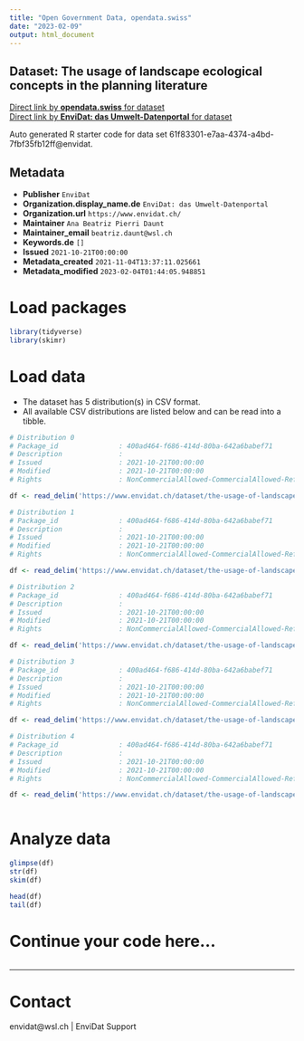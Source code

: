 ```yaml
---
title: "Open Government Data, opendata.swiss"
date: "2023-02-09"
output: html_document
---
```


## Dataset: The usage of landscape ecological concepts in the planning literature



[Direct link by **opendata.swiss** for dataset](https://opendata.swiss/de/dataset/the-usage-of-landscape-ecological-concepts-in-the-planning-literature)<br>
[Direct link by **EnviDat: das Umwelt-Datenportal** for dataset](https://www.envidat.ch/#/metadata/the-usage-of-landscape-ecological-concepts-in-the-planning-literature)

Auto generated R starter code for data set 61f83301-e7aa-4374-a4bd-7fbf35fb12ff@envidat.

## Metadata

- **Publisher** `EnviDat`
- **Organization.display_name.de** `EnviDat: das Umwelt-Datenportal`
- **Organization.url** `https://www.envidat.ch/`
- **Maintainer** `Ana Beatriz Pierri Daunt`
- **Maintainer_email** `beatriz.daunt@wsl.ch`
- **Keywords.de** `[]`
- **Issued** `2021-10-21T00:00:00`
- **Metadata_created** `2021-11-04T13:37:11.025661`
- **Metadata_modified** `2023-02-04T01:44:05.948851`


# Load packages

```r

library(tidyverse)
library(skimr)

```

# Load data

-   The dataset has 5 distribution(s) in CSV format.
-   All available CSV distributions are listed below and can be read into a tibble.

```r

# Distribution 0
# Package_id               : 400ad464-f686-414d-80ba-642a6babef71
# Description              : 
# Issued                   : 2021-10-21T00:00:00
# Modified                 : 2021-10-21T00:00:00
# Rights                   : NonCommercialAllowed-CommercialAllowed-ReferenceNotRequired

df <- read_delim('https://www.envidat.ch/dataset/the-usage-of-landscape-ecological-concepts-in-the-planning-literature/resource/f456f712-f67c-40d0-9f6a-7e18f2746ce4')

# Distribution 1
# Package_id               : 400ad464-f686-414d-80ba-642a6babef71
# Description              : 
# Issued                   : 2021-10-21T00:00:00
# Modified                 : 2021-10-21T00:00:00
# Rights                   : NonCommercialAllowed-CommercialAllowed-ReferenceNotRequired

df <- read_delim('https://www.envidat.ch/dataset/the-usage-of-landscape-ecological-concepts-in-the-planning-literature/resource/070af529-0b2d-4ead-b0d8-86aaf15afd04')

# Distribution 2
# Package_id               : 400ad464-f686-414d-80ba-642a6babef71
# Description              : 
# Issued                   : 2021-10-21T00:00:00
# Modified                 : 2021-10-21T00:00:00
# Rights                   : NonCommercialAllowed-CommercialAllowed-ReferenceNotRequired

df <- read_delim('https://www.envidat.ch/dataset/the-usage-of-landscape-ecological-concepts-in-the-planning-literature/resource/3b4f848b-5dc5-4f24-96b3-09778c0a8655')

# Distribution 3
# Package_id               : 400ad464-f686-414d-80ba-642a6babef71
# Description              : 
# Issued                   : 2021-10-21T00:00:00
# Modified                 : 2021-10-21T00:00:00
# Rights                   : NonCommercialAllowed-CommercialAllowed-ReferenceNotRequired

df <- read_delim('https://www.envidat.ch/dataset/the-usage-of-landscape-ecological-concepts-in-the-planning-literature/resource/21b7a6f8-9f37-4ddb-b8fa-b17f25428996')

# Distribution 4
# Package_id               : 400ad464-f686-414d-80ba-642a6babef71
# Description              : 
# Issued                   : 2021-10-21T00:00:00
# Modified                 : 2021-10-21T00:00:00
# Rights                   : NonCommercialAllowed-CommercialAllowed-ReferenceNotRequired

df <- read_delim('https://www.envidat.ch/dataset/the-usage-of-landscape-ecological-concepts-in-the-planning-literature/resource/7ae0ec68-0675-4d2b-a5d2-51d08e153f99')



```

# Analyze data

```r

glimpse(df)
str(df)
skim(df)

head(df)
tail(df)

```

# Continue your code here...

```r

```

------------------------------------------------------------------------

# Contact

envidat@wsl.ch | EnviDat Support
